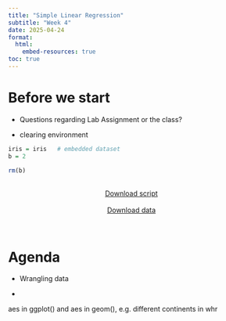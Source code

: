 ```yaml
---
title: "Simple Linear Regression"
subtitle: "Week 4"
date: 2025-04-24
format: 
  html:
    embed-resources: true
toc: true
---
```


# Before we start

-   Questions regarding Lab Assignment or the class?

-   clearing environment

```r
iris = iris   # embedded dataset
b = 2

rm(b)
```


<br><center>
<a href="https://artur-baranov.github.io/nu-ps312-ds/scripts/ps312-d_04.qmd" class="btn btn-primary" role="button" download="ps312-d_02.qmd" style="width:200px" target="_blank">Download script</a>
</center>
<br>
<center>
<a href="https://artur-baranov.github.io/nu-ps312-ds/data/..." class="btn btn-primary" role="button" download="..." style="width:200px" target="_blank">Download data</a>
</center><br>


# Agenda

-   Wrangling data

-   




aes in ggplot() and aes in geom(), e.g. different continents in whr



